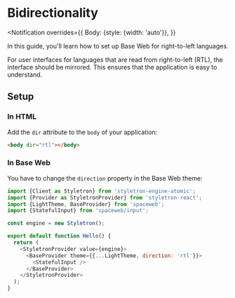 <!--
Copyright (c) 2018-2020 Uber Technologies, Inc.

This source code is licensed under the MIT license found in the
LICENSE file in the root directory of this source tree.
-->



# Bidirectionality

<Notification
  overrides={{
    Body: {style: {width: 'auto'}},
  }}
>
  In this guide, you'll learn how to set up Base Web for right-to-left
  languages.
</Notification>

For user interfaces for languages that are read from right-to-left (RTL),
the interface should be mirrored. This ensures that the application is easy to understand.

## Setup

### In HTML

Add the `dir` attribute to the `body` of your application:

```html
<body dir="rtl"></body>
```

### In Base Web

You have to change the `direction` property in the Base Web theme:

```javascript
import {Client as Styletron} from 'styletron-engine-atomic';
import {Provider as StyletronProvider} from 'styletron-react';
import {LightTheme, BaseProvider} from 'spaceweb';
import {StatefulInput} from 'spaceweb/input';

const engine = new Styletron();

export default function Hello() {
  return (
    <StyletronProvider value={engine}>
      <BaseProvider theme={{...LightTheme, direction: 'rtl'}}>
        <StatefulInput />
      </BaseProvider>
    </StyletronProvider>
  );
}
```
